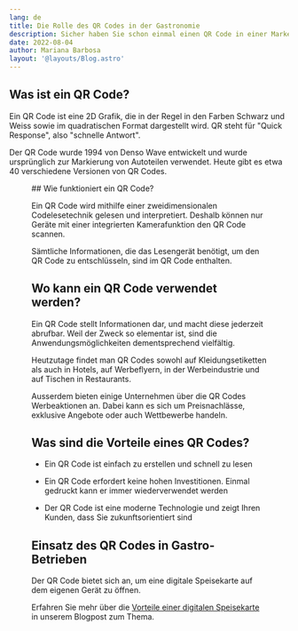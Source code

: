 ```yaml
---
lang: de
title: Die Rolle des QR Codes in der Gastronomie
description: Sicher haben Sie schon einmal einen QR Code in einer Marketing Aktion, in Zeitungen, Magazinen oder auch in einer Anzeige gesehen. Dabei handelt es sich um eine japanische Technologie, die auch in immer mehr Gastro-Betrieben eingesetzt wird.
date: 2022-08-04
author: Mariana Barbosa
layout: '@layouts/Blog.astro'
---
```



## Was ist ein QR Code?

Ein QR Code ist eine 2D Grafik, die in der Regel in den Farben Schwarz und Weiss sowie im quadratischen Format dargestellt wird. QR steht für "Quick Response", also "schnelle Antwort".

Der QR Code wurde 1994 von Denso Wave entwickelt und wurde ursprünglich zur Markierung von Autoteilen verwendet. Heute gibt es etwa 40 verschiedene Versionen von QR Codes.

<Figure
  src={import('./qr-code.jpg')}
  caption="QR Code steht auf einem Tisch um die Speisekarte zu öffnen."
  size="article"
/>
## Wie funktioniert ein QR Code?

Ein QR Code wird mithilfe einer zweidimensionalen Codelesetechnik gelesen und interpretiert. Deshalb können nur Geräte mit einer integrierten Kamerafunktion den QR Code scannen.

Sämtliche Informationen, die das Lesengerät benötigt, um den QR Code zu entschlüsseln, sind im QR Code enthalten.

## Wo kann ein QR Code verwendet werden?

Ein QR Code stellt Informationen dar, und macht diese jederzeit abrufbar. Weil der Zweck so elementar ist, sind die Anwendungsmöglichkeiten dementsprechend vielfältig.

Heutzutage findet man QR Codes sowohl auf Kleidungsetiketten als auch in Hotels, auf Werbeflyern, in der Werbeindustrie und auf Tischen in Restaurants.

Ausserdem bieten einige Unternehmen über die QR Codes Werbeaktionen an. Dabei kann es sich um Preisnachlässe, exklusive Angebote oder auch Wettbewerbe handeln.

## Was sind die Vorteile eines QR Codes?

- Ein QR Code ist einfach zu erstellen und schnell zu lesen

- Ein QR Code erfordert keine hohen Investitionen.
  Einmal gedruckt kann er immer wiederverwendet werden

- Der QR Code ist eine moderne Technologie und zeigt Ihren Kunden, dass Sie zukunftsorientiert sind

## Einsatz des QR Codes in Gastro-Betrieben

Der QR Code bietet sich an, um eine digitale Speisekarte auf dem eigenen Gerät zu öffnen.

Erfahren Sie mehr über die [Vorteile einer digitalen Speisekarte](../vorteile-von-digitalen-speisekarten/) in unserem Blogpost zum Thema.
